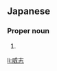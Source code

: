 ==Japanese==
{{ja-kanjitab|たけ|し}}

===Proper noun===
{{ja-pos|proper|たけし}}

# {{given name|male|lang=ja|sort=たけし}}

[[li:威志]]